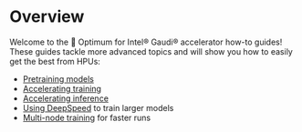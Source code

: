 <!---
Copyright 2022 The HuggingFace Team. All rights reserved.

Licensed under the Apache License, Version 2.0 (the "License");
you may not use this file except in compliance with the License.
You may obtain a copy of the License at

    http://www.apache.org/licenses/LICENSE-2.0

Unless required by applicable law or agreed to in writing, software
distributed under the License is distributed on an "AS IS" BASIS,
WITHOUT WARRANTIES OR CONDITIONS OF ANY KIND, either express or implied.
See the License for the specific language governing permissions and
limitations under the License.
-->

# Overview

Welcome to the 🤗 Optimum for Intel® Gaudi® accelerator how-to guides!
These guides tackle more advanced topics and will show you how to easily get the best from HPUs:
- [Pretraining models](./pretraining)
- [Accelerating training](./accelerate_training)
- [Accelerating inference](./accelerate_inference)
- [Using DeepSpeed](./deepspeed) to train larger models
- [Multi-node training](./multi_node_training) for faster runs
